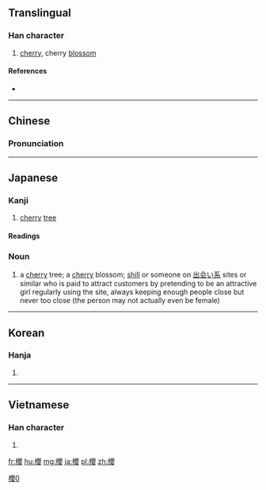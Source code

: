 ==Translingual==

===Han character===
{{Han char|rn=75|rad=木|as=17|sn=21|four=46944|canj=DBCV|ids=⿰木嬰}}

# [[cherry]], cherry [[blossom]]

====References====
* {{Han ref|kx=0562.180|dkj=15888|dj=0950.400|hdz=21321.010|uh=6AFB|ud=27387|bh=C4E5|bd=50405}}

----

==Chinese==
{{zh-forms|s=樱}}

===Pronunciation===
{{zh-pron
|m=yīng
|c=jing1
|mc=y
|oc=y
|ma=
|cat=n}}

----

==Japanese==
{{ja-forms|[[桜]]|[[樱]]|櫻}}

===Kanji===
{{ja-kanji|grade=|rs=木17|style=ky|shin=桜}}

# [[cherry]] [[tree]]

====Readings====
{{ja-readings
|goon=[[よう]] (yō), {{qualifier|historical}} [[やう]] (yau)
|kanon=[[おう]] (ō), {{qualifier|historical}} [[あう]] (au)
|kun=[[さくら]] (sakura)
}}

{{ja-kanjitab|さくら|yomi=k}}

===Noun===
{{ja-noun|さくら|shin=桜}}

# {{ja-def|桜}} a [[cherry]] tree; a [[cherry]] blossom; [[shill]] or someone on [[出会い系]] sites or similar who is paid to attract customers by pretending to be an attractive girl regularly using the site, always keeping enough people close but never too close (the person may not actually even be female)

[[Category:CJKV characters simplified differently in Japan and China|櫻0]]

----

==Korean==

===Hanja===
{{ko-hanja|hangeul=앵|eumhun=|rv=aeng|mr=aeng|y=ayng}}

# {{defn|lang=ko|sort=木17}}

----

==Vietnamese==

===Han character===
{{vi-hantu|[[anh]]|rs=木17}}

# {{defn|lang=vi|sort=木17}}

[[fr:櫻]]
[[hu:櫻]]
[[mg:櫻]]
[[ja:櫻]]
[[pl:櫻]]
[[zh:櫻]]
